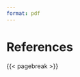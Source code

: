 ```yaml
---
format: pdf
---
```


# References {.unnumbered}

\begingroup
\raggedright
::: {#refs}
:::
\endgroup

{{< pagebreak >}}

\

\thispagestyle{empty}
\mbox{~}
\clearpage
\newpage
